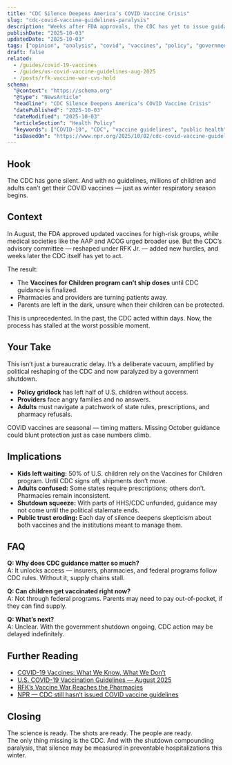 ```yaml
---
title: "CDC Silence Deepens America’s COVID Vaccine Crisis"
slug: "cdc-covid-vaccine-guidelines-paralysis"
description: "Weeks after FDA approvals, the CDC has yet to issue guidance — leaving kids unprotected and parents, providers, and pharmacies stuck in limbo."
publishDate: "2025-10-03"
updatedDate: "2025-10-03"
tags: ["opinion", "analysis", "covid", "vaccines", "policy", "government shutdown"]
draft: false
related:
  - /guides/covid-19-vaccines
  - /guides/us-covid-vaccine-guidelines-aug-2025
  - /posts/rfk-vaccine-war-cvs-hold
schema:
  "@context": "https://schema.org"
  "@type": "NewsArticle"
  "headline": "CDC Silence Deepens America’s COVID Vaccine Crisis"
  "datePublished": "2025-10-03"
  "dateModified": "2025-10-03"
  "articleSection": "Health Policy"
  "keywords": ["COVID-19", "CDC", "vaccine guidelines", "public health", "RFK Jr.", "government shutdown"]
  "isBasedOn": "https://www.npr.org/2025/10/02/cdc-covid-vaccine-guidelines-delay"
---
```



## Hook
The CDC has gone silent. And with no guidelines, millions of children and adults can’t get their COVID vaccines — just as winter respiratory season begins.  

## Context
In August, the FDA approved updated vaccines for high-risk groups, while medical societies like the AAP and ACOG urged broader use. But the CDC’s advisory committee — reshaped under RFK Jr. — added new hurdles, and weeks later the CDC itself has yet to act.  

The result:  
- The **Vaccines for Children program can’t ship doses** until CDC guidance is finalized.  
- Pharmacies and providers are turning patients away.  
- Parents are left in the dark, unsure when their children can be protected.  

This is unprecedented. In the past, the CDC acted within days. Now, the process has stalled at the worst possible moment.  

<ShutdownCallout date="October 2025" />

## Your Take
This isn’t just a bureaucratic delay. It’s a deliberate vacuum, amplified by political reshaping of the CDC and now paralyzed by a government shutdown.  

- **Policy gridlock** has left half of U.S. children without access.  
- **Providers** face angry families and no answers.  
- **Adults** must navigate a patchwork of state rules, prescriptions, and pharmacy refusals.  

COVID vaccines are seasonal — timing matters. Missing October guidance could blunt protection just as case numbers climb.  

## Implications
- **Kids left waiting:** 50% of U.S. children rely on the Vaccines for Children program. Until CDC signs off, shipments don’t move.  
- **Adults confused:** Some states require prescriptions; others don’t. Pharmacies remain inconsistent.  
- **Shutdown squeeze:** With parts of HHS/CDC unfunded, guidance may not come until the political stalemate ends.  
- **Public trust eroding:** Each day of silence deepens skepticism about both vaccines and the institutions meant to manage them.  

## FAQ
**Q: Why does CDC guidance matter so much?**  
A: It unlocks access — insurers, pharmacies, and federal programs follow CDC rules. Without it, supply chains stall.  

**Q: Can children get vaccinated right now?**  
A: Not through federal programs. Parents may need to pay out-of-pocket, if they can find supply.  

**Q: What’s next?**  
A: Unclear. With the government shutdown ongoing, CDC action may be delayed indefinitely.  

## Further Reading
- [COVID-19 Vaccines: What We Know, What We Don’t](/guides/covid-19-vaccines)  
- [U.S. COVID-19 Vaccination Guidelines — August 2025](/guides/us-covid-vaccine-guidelines-aug-2025)  
- [RFK’s Vaccine War Reaches the Pharmacies](/posts/rfk-vaccine-war-cvs-hold)  
- [NPR — CDC still hasn’t issued COVID vaccine guidelines](https://www.npr.org/2025/10/02/cdc-covid-vaccine-guidelines-delay)  

## Closing
The science is ready. The shots are ready. The people are ready.  
The only thing missing is the CDC. And with the shutdown compounding paralysis, that silence may be measured in preventable hospitalizations this winter.  
